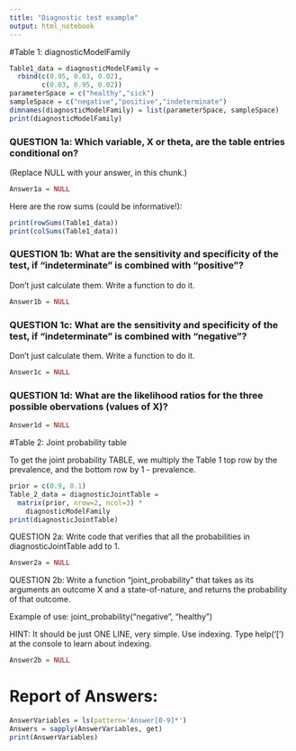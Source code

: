 ```yaml
---
title: "Diagnostic test example"
output: html_notebook
---
```


#Table 1: diagnosticModelFamily

```r
Table1_data = diagnosticModelFamily = 
  rbind(c(0.95, 0.03, 0.02), 
        c(0.03, 0.95, 0.02)) 
parameterSpace = c("healthy","sick")
sampleSpace = c("negative","positive","indeterminate")
dimnames(diagnosticModelFamily) = list(parameterSpace, sampleSpace)
print(diagnosticModelFamily)
```

### QUESTION 1a:  Which variable, X or theta, are the table entries conditional on?
(Replace NULL with your answer, in this chunk.)

```r
Answer1a = NULL
```
Here are the row sums (could be informative!):

```r
print(rowSums(Table1_data))
print(colSums(Table1_data))

```


### QUESTION 1b: What are the sensitivity and specificity of the test, if "indeterminate" is combined with "positive"? 
Don't just calculate them.  Write a function to do it.

```r
Answer1b = NULL
```


### QUESTION 1c: What are the sensitivity and specificity of the test, if "indeterminate" is combined with "negative"? 
Don't just calculate them.  Write a function to do it.

```r
Answer1c = NULL
```

### QUESTION 1d: What are the likelihood ratios for the three possible obervations (values of X)?

```r
Answer1d = NULL
```


#Table 2:  Joint probability table

To get the joint probability TABLE, we multiply the Table 1 top row by the prevalence, and the bottom row by 1 - prevalence.

```r
prior = c(0.9, 0.1)
Table_2_data = diagnosticJointTable = 
  matrix(prior, nrow=2, ncol=3) *
    diagnosticModelFamily
print(diagnosticJointTable)
```

QUESTION 2a:  Write code that verifies that all the probabilities in diagnosticJointTable add to 1.

```r
Answer2a = NULL
```


QUESTION 2b:  Write a function "joint_probability" that takes as its arguments an outcome X  and a state-of-nature, and returns the probability of that outcome.

Example of use: joint_probability("negative", "healthy")

HINT:  It should be just ONE LINE, very simple. Use indexing. 
Type help('[') at the console to learn about indexing.



```r
Answer2b = NULL
```



# Report of Answers:

```r
AnswerVariables = ls(pattern='Answer[0-9]*') 
Answers = sapply(AnswerVariables, get)
print(AnswerVariables)
```

